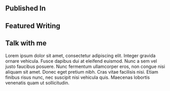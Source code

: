 
<SEO title="Brianna Sharpe - Alberta based freelance writer and essayist" />

## Published In

<LogoList />

## Featured Writing

<FeaturedList />

## Talk with me

Lorem ipsum dolor sit amet, consectetur adipiscing elit. Integer gravida ornare vehicula. Fusce dapibus dui at eleifend euismod. Nunc a sem vel justo faucibus posuere. Nunc fermentum ullamcorper eros, non congue nisi aliquam sit amet. Donec eget pretium nibh. Cras vitae facilisis nisi. Etiam finibus risus nunc, nec suscipit nisi vehicula quis. Maecenas lobortis venenatis quam ut sollicitudin.
